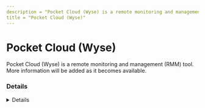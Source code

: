 ---
description = "Pocket Cloud (Wyse) is a remote monitoring and management (RMM) tool. More information will be added as it becomes available."
title = "Pocket Cloud (Wyse)"
---



# Pocket Cloud (Wyse)

Pocket Cloud (Wyse) is a remote monitoring and management (RMM) tool. More information will be added as it becomes available.

### Details
<Details author={""}
         category={""}
         created={""}
         website={""}
         lastModified={"2024-02-09"}
         privileges={""}
         free={ false }
         verification={ false }
/>

#### Installation Paths
<Card code={ ["pocketcloud*.exe", "pocketcloudservice.exe"] }/>





### Forensic Artifacts








### Detections
- Detects potential processes activity of Pocket Cloud (Wyse) RMM tool
  - [Sigma Rule](https://github.com/magicsword-io/LOLRMM/blob/main/detections/sigma/pocket_cloud__wyse__processes_sigma.yml)

### References
- [https://wyse-pocketcloud.informer.com/2.1/](https://wyse-pocketcloud.informer.com/2.1/)

